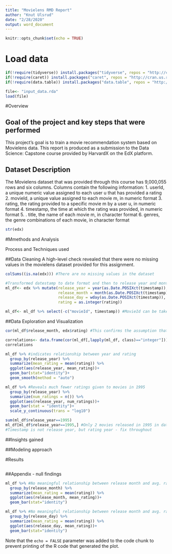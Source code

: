 ```yaml
---
title: "Movielens RMD Report"
author: "Knut Ulsrud"
date: "2/28/2020"
output: word_document
---
```


```r
knitr::opts_chunk$set(echo = TRUE)
```

# Load data

```r

if(!require(tidyverse)) install.packages("tidyverse", repos = "http://cran.us.r-project.org")
if(!require(caret)) install.packages("caret", repos = "http://cran.us.r-project.org")
if(!require(data.table)) install.packages("data.table", repos = "http://cran.us.r-project.org")

file<- "input_data.rda"
load(file)


```

#Overview


## Goal of the project and key steps that were performed
This project's goal is to train a movie recommendation system based on Movielens data. This report is produced as a submission to the Data Science: Capstone course provided by HarvardX on the EdX platform. 

## Dataset Description
The Movielens dataset that was provided through this course has 9,000,055 rows and six columns. Columns contain the following information: 
1. userId, a unique numeric value assigned to each user u that has provided a rating
2. movieId, a unique value assigned to each movie m, in numeric format
3. rating, the rating provided to a specific movie m by a user u, in numeric format
4. timestamp, the time at which the rating was provided, in numeric format
5. . title, the name of each movie m, in character format
6. genres, the genre combinations of each movie, in character format

```r

str(edx) 

```

#Mmethods and Analysis 

Process and Techniques used

##Data Cleaning
A high-level check revealed that there were no missing values in the movielens dataset provided for this assignment. 

```r

colSums((is.na(edx))) #There are no missing values in the dataset

#Transformed datestamp to date format and then to release year and month, and weekday. Transformed rating to integer to facilitate correlation matrix
ml_df<- edx %>% mutate(release_year = year(as.Date.POSIXct(timestamp)), 
                       release_month = month(as.Date.POSIXct(timestamp)), 
                       release_day = wday(as.Date.POSIXct(timestamp)),
                       rating = as.integer(rating))

ml_df<- ml_df %>% select(-c("movieId", timestamp)) #MovieId can be taken out because it overlaps with title. 


```

##Data Exploration and Visualization

```r

cor(ml_df$release_month, edx$rating) #This confirms the assumption that the time of year a movie was released has little impact on rating.

correlations<- data.frame(cor(ml_df[,lapply(ml_df, class)=="integer"])) #Correlates numeric columns
correlations

ml_df %>% #indicates relationship between year and rating
  group_by(release_year) %>%
  summarize(mean_rating = mean(rating)) %>% 
  ggplot(aes(release_year, mean_rating))+
  geom_bar(stat="identity")+
  geom_smooth(method = "auto")

ml_df %>% #Reveals much fewer ratings given to movies in 1995
  group_by(release_year) %>%
  summarize(num_ratings = n()) %>% 
  ggplot(aes(release_year, num_ratings))+
  geom_bar(stat = "identity")+
  scale_y_continuous(trans = "log10")

sum(ml_df$release_year==1995)
ml_df[ml_df$release_year==1995,] #Only 2 movies released in 1995 in dataset
#Timestamp is not release year, but rating year - fix throughout

```

##Insights gained


##Modeling approach


#Results

```r


```

##Appendix - null findings
```r

ml_df %>% #No meaningful relationship between release month and avg. rating
  group_by(release_month) %>%
  summarize(mean_rating = mean(rating)) %>% 
  ggplot(aes(release_month, mean_rating))+
  geom_bar(stat="identity")

ml_df %>% #No meaningful relationship between release month and avg. rating
  group_by(release_day) %>%
  summarize(mean_rating = mean(rating)) %>% 
  ggplot(aes(release_day, mean_rating))+
  geom_bar(stat="identity")

```

Note that the `echo = FALSE` parameter was added to the code chunk to prevent printing of the R code that generated the plot.
